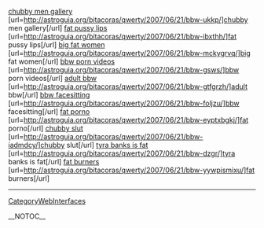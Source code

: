 <a href= http://astroguia.org/bitacoras/qwerty/2007/06/21/bbw-ukkp/ >chubby men gallery</a>   [url=http://astroguia.org/bitacoras/qwerty/2007/06/21/bbw-ukkp/]chubby men gallery[/url]   <a href= http://astroguia.org/bitacoras/qwerty/2007/06/21/bbw-ibxthh/ >fat pussy lips</a>   [url=http://astroguia.org/bitacoras/qwerty/2007/06/21/bbw-ibxthh/]fat pussy lips[/url]   <a href= http://astroguia.org/bitacoras/qwerty/2007/06/21/bbw-mckygrvq/ >big fat women</a>   [url=http://astroguia.org/bitacoras/qwerty/2007/06/21/bbw-mckygrvq/]big fat women[/url]   <a href= http://astroguia.org/bitacoras/qwerty/2007/06/21/bbw-gsws/ >bbw porn videos</a>   [url=http://astroguia.org/bitacoras/qwerty/2007/06/21/bbw-gsws/]bbw porn videos[/url]   <a href= http://astroguia.org/bitacoras/qwerty/2007/06/21/bbw-gtfgrzh/ >adult bbw</a>   [url=http://astroguia.org/bitacoras/qwerty/2007/06/21/bbw-gtfgrzh/]adult bbw[/url]   <a href= http://astroguia.org/bitacoras/qwerty/2007/06/21/bbw-foljzu/ >bbw facesitting</a>   [url=http://astroguia.org/bitacoras/qwerty/2007/06/21/bbw-foljzu/]bbw facesitting[/url]   <a href= http://astroguia.org/bitacoras/qwerty/2007/06/21/bbw-eyptxbgkj/ >fat porno</a>   [url=http://astroguia.org/bitacoras/qwerty/2007/06/21/bbw-eyptxbgkj/]fat porno[/url]   <a href= http://astroguia.org/bitacoras/qwerty/2007/06/21/bbw-iadmdcy/ >chubby slut</a>   [url=http://astroguia.org/bitacoras/qwerty/2007/06/21/bbw-iadmdcy/]chubby slut[/url]   <a href= http://astroguia.org/bitacoras/qwerty/2007/06/21/bbw-dzgr/ >tyra banks is fat</a>   [url=http://astroguia.org/bitacoras/qwerty/2007/06/21/bbw-dzgr/]tyra banks is fat[/url]   <a href= http://astroguia.org/bitacoras/qwerty/2007/06/21/bbw-yywpismixu/ >fat burners</a>   [url=http://astroguia.org/bitacoras/qwerty/2007/06/21/bbw-yywpismixu/]fat burners[/url]
----
[[CategoryWebInterfaces]]

__NOTOC__